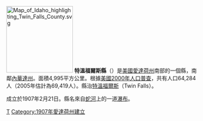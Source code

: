 [[File:Map_of_Idaho_highlighting_Twin_Falls_County.svg|175px]]
'''特溫福爾斯縣'''（{{lang-en|Twin Falls County}}）是[[美國|美國]][[愛達荷州|愛達荷州]]南部的一個縣，南鄰[[內華達州|內華達州]]。面積4,995平方公里。根據[[美國2000年人口普查|美國2000年人口普查]]，共有人口64,284人（2005年估計為69,419人）。縣治[[特溫福爾斯|特溫福爾斯]]（Twin Falls）。

成立於1907年2月21日。縣名來自[[蛇河|蛇河]]上的一道[[瀑布|瀑布]]。

{{愛達荷州}}
{{特溫福爾斯縣 (愛達荷州)}}

[[Category:愛達荷州行政區劃|T]]
[[Category:1907年愛達荷州建立|Category:1907年愛達荷州建立]]